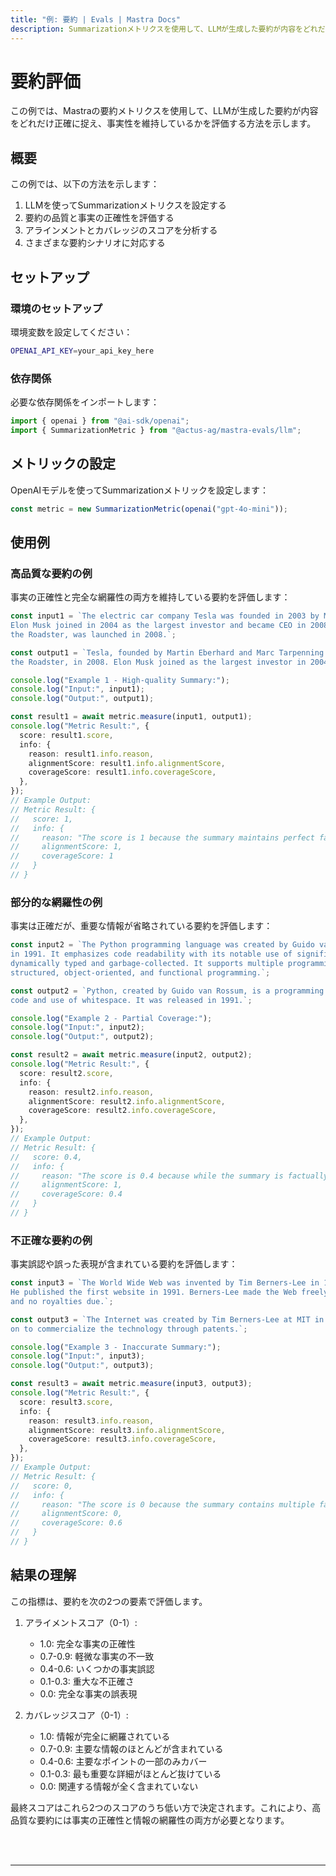 ```yaml
---
title: "例: 要約 | Evals | Mastra Docs"
description: Summarizationメトリクスを使用して、LLMが生成した要約が内容をどれだけ正確に捉え、事実性を維持しているかを評価する例。
---
```



# 要約評価

この例では、Mastraの要約メトリクスを使用して、LLMが生成した要約が内容をどれだけ正確に捉え、事実性を維持しているかを評価する方法を示します。

## 概要

この例では、以下の方法を示します：

1. LLMを使ってSummarizationメトリクスを設定する
2. 要約の品質と事実の正確性を評価する
3. アラインメントとカバレッジのスコアを分析する
4. さまざまな要約シナリオに対応する

## セットアップ

### 環境のセットアップ

環境変数を設定してください：

```bash filename=".env"
OPENAI_API_KEY=your_api_key_here
```

### 依存関係

必要な依存関係をインポートします：

```typescript copy showLineNumbers filename="src/index.ts"
import { openai } from "@ai-sdk/openai";
import { SummarizationMetric } from "@actus-ag/mastra-evals/llm";
```

## メトリックの設定

OpenAIモデルを使ってSummarizationメトリックを設定します：

```typescript copy showLineNumbers{4} filename="src/index.ts"
const metric = new SummarizationMetric(openai("gpt-4o-mini"));
```

## 使用例

### 高品質な要約の例

事実の正確性と完全な網羅性の両方を維持している要約を評価します：

```typescript copy showLineNumbers{7} filename="src/index.ts"
const input1 = `The electric car company Tesla was founded in 2003 by Martin Eberhard and Marc Tarpenning. 
Elon Musk joined in 2004 as the largest investor and became CEO in 2008. The company's first car, 
the Roadster, was launched in 2008.`;

const output1 = `Tesla, founded by Martin Eberhard and Marc Tarpenning in 2003, launched its first car, 
the Roadster, in 2008. Elon Musk joined as the largest investor in 2004 and became CEO in 2008.`;

console.log("Example 1 - High-quality Summary:");
console.log("Input:", input1);
console.log("Output:", output1);

const result1 = await metric.measure(input1, output1);
console.log("Metric Result:", {
  score: result1.score,
  info: {
    reason: result1.info.reason,
    alignmentScore: result1.info.alignmentScore,
    coverageScore: result1.info.coverageScore,
  },
});
// Example Output:
// Metric Result: {
//   score: 1,
//   info: {
//     reason: "The score is 1 because the summary maintains perfect factual accuracy and includes all key information from the source text.",
//     alignmentScore: 1,
//     coverageScore: 1
//   }
// }
```

### 部分的な網羅性の例

事実は正確だが、重要な情報が省略されている要約を評価します：

```typescript copy showLineNumbers{24} filename="src/index.ts"
const input2 = `The Python programming language was created by Guido van Rossum and was first released 
in 1991. It emphasizes code readability with its notable use of significant whitespace. Python is 
dynamically typed and garbage-collected. It supports multiple programming paradigms, including 
structured, object-oriented, and functional programming.`;

const output2 = `Python, created by Guido van Rossum, is a programming language known for its readable 
code and use of whitespace. It was released in 1991.`;

console.log("Example 2 - Partial Coverage:");
console.log("Input:", input2);
console.log("Output:", output2);

const result2 = await metric.measure(input2, output2);
console.log("Metric Result:", {
  score: result2.score,
  info: {
    reason: result2.info.reason,
    alignmentScore: result2.info.alignmentScore,
    coverageScore: result2.info.coverageScore,
  },
});
// Example Output:
// Metric Result: {
//   score: 0.4,
//   info: {
//     reason: "The score is 0.4 because while the summary is factually accurate (alignment score: 1), it only covers a portion of the key information from the source text (coverage score: 0.4), omitting several important technical details.",
//     alignmentScore: 1,
//     coverageScore: 0.4
//   }
// }
```

### 不正確な要約の例

事実誤認や誤った表現が含まれている要約を評価します：

```typescript copy showLineNumbers{41} filename="src/index.ts"
const input3 = `The World Wide Web was invented by Tim Berners-Lee in 1989 while working at CERN. 
He published the first website in 1991. Berners-Lee made the Web freely available, with no patent 
and no royalties due.`;

const output3 = `The Internet was created by Tim Berners-Lee at MIT in the early 1990s, and he went 
on to commercialize the technology through patents.`;

console.log("Example 3 - Inaccurate Summary:");
console.log("Input:", input3);
console.log("Output:", output3);

const result3 = await metric.measure(input3, output3);
console.log("Metric Result:", {
  score: result3.score,
  info: {
    reason: result3.info.reason,
    alignmentScore: result3.info.alignmentScore,
    coverageScore: result3.info.coverageScore,
  },
});
// Example Output:
// Metric Result: {
//   score: 0,
//   info: {
//     reason: "The score is 0 because the summary contains multiple factual errors and misrepresentations of key details from the source text, despite covering some of the basic information.",
//     alignmentScore: 0,
//     coverageScore: 0.6
//   }
// }
```

## 結果の理解

この指標は、要約を次の2つの要素で評価します。

1. アライメントスコア（0-1）:

   - 1.0: 完全な事実の正確性
   - 0.7-0.9: 軽微な事実の不一致
   - 0.4-0.6: いくつかの事実誤認
   - 0.1-0.3: 重大な不正確さ
   - 0.0: 完全な事実の誤表現

2. カバレッジスコア（0-1）:
   - 1.0: 情報が完全に網羅されている
   - 0.7-0.9: 主要な情報のほとんどが含まれている
   - 0.4-0.6: 主要なポイントの一部のみカバー
   - 0.1-0.3: 最も重要な詳細がほとんど抜けている
   - 0.0: 関連する情報が全く含まれていない

最終スコアはこれら2つのスコアのうち低い方で決定されます。これにより、高品質な要約には事実の正確性と情報の網羅性の両方が必要となります。

<br />
<br />
<hr className="dark:border-[#404040] border-gray-300" />
<br />
<br />
<GithubLink
  link={
    "https://github.com/mastra-ai/mastra/blob/main/examples/basics/evals/summarization"
  }
/>
